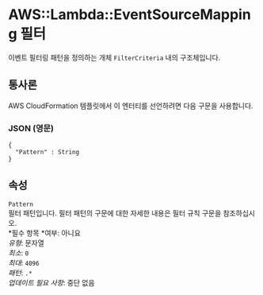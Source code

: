 # AWS::Lambda::EventSourceMapping 필터

이벤트 필터링 패턴을 정의하는 개체 `FilterCriteria` 내의 구조체입니다.

## 통사론

AWS CloudFormation 템플릿에서 이 엔터티를 선언하려면 다음 구문을 사용합니다.

### JSON (영문)

```
{
  "Pattern" : String
}
```

## 속성

`Pattern`  
 필터 패턴입니다. 필터 패턴의 구문에 대한 자세한 내용은 필터 규칙 구문을 참조하십시오.  
*필수 항목 *여부: 아니요  
_유형_: 문자열  
_최소_: `0`  
_최대_: `4096`  
_패턴_: `.*`  
_업데이트 필요 사항_: 중단 없음
